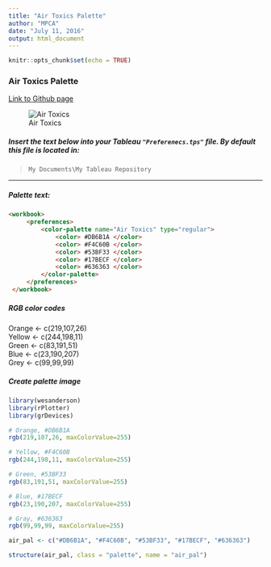 ```yaml
---
title: "Air Toxics Palette"
author: "MPCA"
date: "July 11, 2016"
output: html_document
---
```


```r
knitr::opts_chunk$set(echo = TRUE)
```

### Air Toxics Palette

[Link to Github page](https://github.com/Data-Analysis-Users-Group/Tableau-Resources/tree/master/Colors/Air_Toxics)

![Air Toxics](../images/air_tox_colors.png)

##### Insert the text below into your Tableau `"Preferenecs.tps"` file.  By default this file is located in:  
> `My Documents\My Tableau Repository`

---  

##### Palette text:
```html
<workbook> 
	 <preferences>
         <color-palette name="Air Toxics" type="regular"> 
			 <color> #DB6B1A </color> 
			 <color> #F4C60B </color> 
			 <color> #53BF33 </color> 
			 <color> #17BECF </color> 
			 <color> #636363 </color> 
		 </color-palette> 
	 </preferences> 
 </workbook>
 ```

##### RGB color codes  

Orange <- c(219,107,26)  
Yellow <- c(244,198,11)  
Green  <- c(83,191,51)  
Blue   <- c(23,190,207)  
Grey   <- c(99,99,99)  
  
##### Create palette image
``` r
library(wesanderson)
library(rPlotter)
library(grDevices)

# Orange, #DB6B1A
rgb(219,107,26, maxColorValue=255)  

# Yellow, #F4C60B
rgb(244,198,11, maxColorValue=255)

# Green, #53BF33
rgb(83,191,51, maxColorValue=255)

# Blue, #17BECF
rgb(23,190,207, maxColorValue=255)

# Gray, #636363
rgb(99,99,99, maxColorValue=255)

air_pal <- c("#DB6B1A", "#F4C60B", "#53BF33", "#17BECF", "#636363")

structure(air_pal, class = "palette", name = "air_pal")

```


